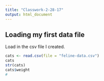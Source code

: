 ```yaml
---
title: "Classwork-2-28-17"
output: html_document
---
```


## Loading my first data file

Load in the csv file I created.

```r
cats <- read.csv(file = "feline-data.csv")
cats
str(cats)
cats$weight
#
```
